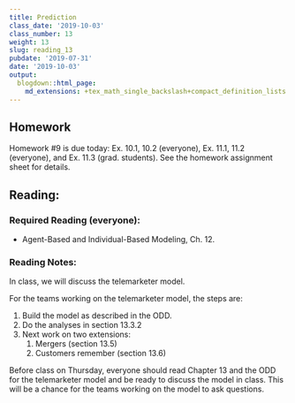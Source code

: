 ```yaml
---
title: Prediction
class_date: '2019-10-03'
class_number: 13
weight: 13
slug: reading_13
pubdate: '2019-07-31'
date: '2019-10-03'
output:
  blogdown::html_page:
    md_extensions: +tex_math_single_backslash+compact_definition_lists
---
```

## Homework

Homework #9 is due today: Ex. 10.1, 10.2 (everyone), Ex. 11.1, 11.2 (everyone), and Ex. 11.3 (grad. students). See the homework assignment sheet for details.

## Reading:

### Required Reading (everyone):
* Agent-Based and Individual-Based Modeling, Ch. 12.

### Reading Notes:

In class, we will discuss the telemarketer model.

For the teams working on the telemarketer model, the steps are:

1. Build the model as described in the ODD.
1. Do the analyses in section 13.3.2
1. Next work on two extensions:
      1. Mergers (section 13.5)
      1. Customers remember (section 13.6)

Before class on Thursday, everyone should read Chapter 13 and the ODD for the telemarketer model and be ready to discuss the model in class.
This will be a chance for the teams working on the model to ask questions.
